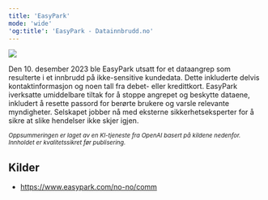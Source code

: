 ```yaml
---
title: 'EasyPark'
mode: 'wide'
'og:title': 'EasyPark - Datainnbrudd.no'
---
```


<Frame>
<img src="/images/easypark.png" noZoom/>
</Frame>

Den 10. desember 2023 ble EasyPark utsatt for et dataangrep som resulterte i et innbrudd på ikke-sensitive kundedata. Dette inkluderte delvis kontaktinformasjon og noen tall fra debet- eller kredittkort. EasyPark iverksatte umiddelbare tiltak for å stoppe angrepet og beskytte dataene, inkludert å resette passord for berørte brukere og varsle relevante myndigheter. Selskapet jobber nå med eksterne sikkerhetseksperter for å sikre at slike hendelser ikke skjer igjen.

<sup><i>Oppsummeringen er laget av en KI-tjeneste fra OpenAI basert på kildene nedenfor. Innholdet er kvalitetssikret før publisering.</i></sup>

## Kilder
- https://www.easypark.com/no-no/comm
